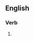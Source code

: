 ==English==

===Verb===
{{head|en|verb form}}

# {{present participle of|en|continuation bet|nocat=1}}